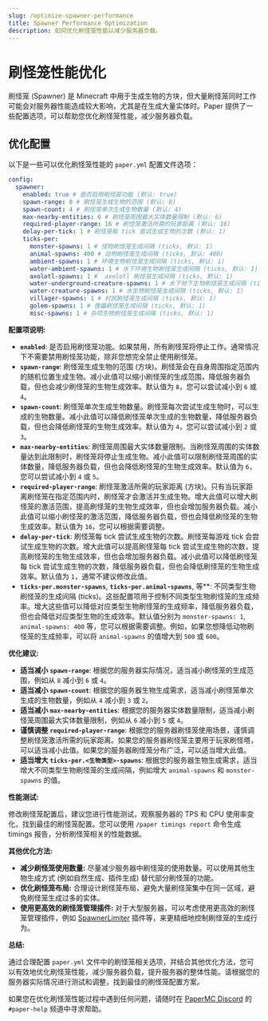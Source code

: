 ```yaml
---
slug: /optimize-spawner-performance
title: Spawner Performance Optimization
description: 如何优化刷怪笼性能以减少服务器负载。
---
```


# 刷怪笼性能优化

刷怪笼 (Spawner) 是 Minecraft 中用于生成生物的方块，但大量刷怪笼同时工作可能会对服务器性能造成较大影响，尤其是在生成大量实体时。Paper 提供了一些配置选项，可以帮助您优化刷怪笼性能，减少服务器负载。

## 优化配置

以下是一些可以优化刷怪笼性能的 `paper.yml` 配置文件选项：

```yaml
config:
  spawner:
    enabled: true # 是否启用刷怪笼功能 (默认: true)
    spawn-range: 8 # 刷怪笼生成生物的范围 (默认: 8)
    spawn-count: 4 # 刷怪笼单次生成生物数量 (默认: 4)
    max-nearby-entities: 6 # 刷怪笼周围最大实体数量限制 (默认: 6)
    required-player-range: 16 # 刷怪笼激活所需的玩家距离 (默认: 16)
    delay-per-tick: 1 # 刷怪笼每 tick 尝试生成生物的次数 (默认: 1)
    ticks-per:
      monster-spawns: 1 # 怪物刷怪笼生成间隔 (ticks, 默认: 1)
      animal-spawns: 400 # 动物刷怪笼生成间隔 (ticks, 默认: 400)
      ambient-spawns: 1 # 环境生物刷怪笼生成间隔 (ticks, 默认: 1)
      water-ambient-spawns: 1 # 水下环境生物刷怪笼生成间隔 (ticks, 默认: 1)
      axolotl-spawns: 1 #  axolotl 刷怪笼生成间隔 (ticks, 默认: 1)
      water-underground-creature-spawns: 1 # 水下地下生物刷怪笼生成间隔 (ticks, 默认: 1)
      water-creature-spawns: 1 # 水生物刷怪笼生成间隔 (ticks, 默认: 1)
      villager-spawns: 1 # 村民刷怪笼生成间隔 (ticks, 默认: 1)
      golem-spawns: 1 # 傀儡刷怪笼生成间隔 (ticks, 默认: 1)
      misc-spawns: 1 # 杂项生物刷怪笼生成间隔 (ticks, 默认: 1)
```

**配置项说明:**

*   **`enabled`**: 是否启用刷怪笼功能。如果禁用，所有刷怪笼将停止工作。通常情况下不需要禁用刷怪笼功能，除非您想完全禁止使用刷怪笼。
*   **`spawn-range`**: 刷怪笼生成生物的范围 (方块)。刷怪笼会在自身周围指定范围内的随机位置生成生物。减小此值可以缩小刷怪笼的生成范围，降低服务器负载，但也会减少刷怪笼的生物生成效率。默认值为 `8`，您可以尝试减小到 `6` 或 `4`。
*   **`spawn-count`**: 刷怪笼单次生成生物数量。刷怪笼每次尝试生成生物时，可以生成的生物数量。减小此值可以降低刷怪笼单次生成的生物数量，降低服务器负载，但也会降低刷怪笼的生物生成效率。默认值为 `4`，您可以尝试减小到 `2` 或 `3`。
*   **`max-nearby-entities`**: 刷怪笼周围最大实体数量限制。当刷怪笼周围的实体数量达到此限制时，刷怪笼将停止生成生物。减小此值可以限制刷怪笼周围的实体数量，降低服务器负载，但也会降低刷怪笼的生物生成效率。默认值为 `6`，您可以尝试减小到 `4` 或 `5`。
*   **`required-player-range`**: 刷怪笼激活所需的玩家距离 (方块)。只有当玩家距离刷怪笼在指定范围内时，刷怪笼才会激活并生成生物。增大此值可以增大刷怪笼的激活范围，提高刷怪笼的生物生成效率，但也会增加服务器负载。减小此值可以缩小刷怪笼的激活范围，降低服务器负载，但也会降低刷怪笼的生物生成效率。默认值为 `16`，您可以根据需要调整。
*   **`delay-per-tick`**: 刷怪笼每 tick 尝试生成生物的次数。刷怪笼每游戏 tick 会尝试生成生物的次数。增大此值可以提高刷怪笼每 tick 尝试生成生物的次数，提高刷怪笼的生物生成效率，但也会增加服务器负载。减小此值可以降低刷怪笼每 tick 尝试生成生物的次数，降低服务器负载，但也会降低刷怪笼的生物生成效率。默认值为 `1`，通常不建议修改此值。
*   **`ticks-per.monster-spawns`**, **`ticks-per.animal-spawns`**, 等**:  不同类型生物刷怪笼的生成间隔 (ticks)。这些配置项用于控制不同类型生物刷怪笼的生成频率。增大这些值可以降低对应类型生物刷怪笼的生成频率，降低服务器负载，但也会降低对应类型生物的生成效率。默认值分别为 `monster-spawns: 1`, `animal-spawns: 400` 等，您可以根据需要调整。例如，如果您想降低动物刷怪笼的生成频率，可以将 `animal-spawns` 的值增大到 `500` 或 `600`。

**优化建议:**

*   **适当减小 `spawn-range`**:  根据您的服务器实际情况，适当减小刷怪笼的生成范围，例如从 `8` 减小到 `6` 或 `4`。
*   **适当减小 `spawn-count`**:  根据您的服务器生物生成需求，适当减小刷怪笼单次生成的生物数量，例如从 `4` 减小到 `3` 或 `2`。
*   **适当减小 `max-nearby-entities`**:  根据您的服务器实体数量限制，适当减小刷怪笼周围最大实体数量限制，例如从 `6` 减小到 `5` 或 `4`。
*   **谨慎调整 `required-player-range`**:  根据您的服务器刷怪笼使用场景，谨慎调整刷怪笼激活所需的玩家距离。如果您的服务器刷怪笼主要用于玩家刷怪塔，可以适当减小此值。如果您的服务器刷怪笼分布广泛，可以适当增大此值。
*   **适当增大 `ticks-per.<生物类型>-spawns`**:  根据您的服务器生物生成需求，适当增大不同类型生物刷怪笼的生成间隔，例如增大 `animal-spawns` 和 `monster-spawns` 的值。

**性能测试:**

修改刷怪笼配置后，建议您进行性能测试，观察服务器的 TPS 和 CPU 使用率变化，找到最佳的刷怪笼配置。您可以使用 `/paper timings report` 命令生成 timings 报告，分析刷怪笼相关的性能数据。

**其他优化方法:**

*   **减少刷怪笼使用数量:**  尽量减少服务器中刷怪笼的使用数量。可以使用其他生物生成方式 (例如自然生成、插件生成) 替代部分刷怪笼的功能。
*   **优化刷怪笼布局:**  合理设计刷怪笼布局，避免大量刷怪笼集中在同一区域，避免刷怪笼生成过多的实体。
*   **使用更高效的刷怪笼管理插件:**  对于大型服务器，可以考虑使用更高效的刷怪笼管理插件，例如 [SpawnerLimiter](https://www.spigotmc.org/resources/spawnerlimiter-optimized-spawner-limits.8948/) 插件等，来更精细地控制刷怪笼的生成行为。

**总结:**

通过合理配置 `paper.yml` 文件中的刷怪笼相关选项，并结合其他优化方法，您可以有效地优化刷怪笼性能，减少服务器负载，提升服务器的整体性能。请根据您的服务器实际情况进行测试和调整，找到最佳的刷怪笼配置方案。

如果您在优化刷怪笼性能过程中遇到任何问题，请随时在 [PaperMC Discord](https://discord.gg/papermc) 的 `#paper-help` 频道中寻求帮助。 